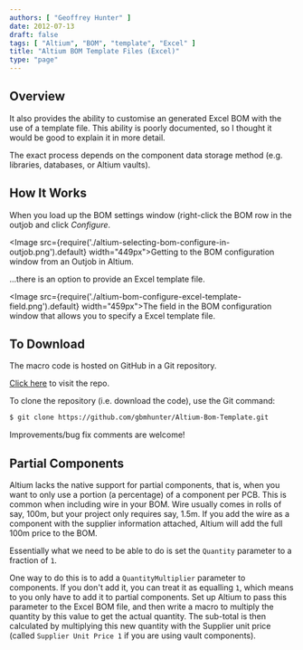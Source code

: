 ```yaml
---
authors: [ "Geoffrey Hunter" ]
date: 2012-07-13
draft: false
tags: [ "Altium", "BOM", "template", "Excel" ]
title: "Altium BOM Template Files (Excel)"
type: "page"
---
```


## Overview

It also provides the ability to customise an generated Excel BOM with the use of a template file. This ability is poorly documented, so I thought it would be good to explain it in more detail.

The exact process depends on the component data storage method (e.g. libraries, databases, or Altium vaults).

## How It Works

When you load up the BOM settings window (right-click the BOM row in the outjob and click _Configure_.

<Image src={require('./altium-selecting-bom-configure-in-outjob.png').default} width="449px">Getting to the BOM configuration window from an Outjob in Altium.</Image>

...there is an option to provide an Excel template file.

<Image src={require('./altium-bom-configure-excel-template-field.png').default} width="459px">The field in the BOM configuration window that allows you to specify a Excel template file.</Image>

## To Download

The macro code is hosted on GitHub in a Git repository.

[Click here](https://github.com/gbmhunter/Altium-Bom-Template) to visit the repo.

To clone the repository (i.e. download the code), use the Git command:

```sh
$ git clone https://github.com/gbmhunter/Altium-Bom-Template.git
```

Improvements/bug fix comments are welcome!

## Partial Components

Altium lacks the native support for partial components, that is, when you want to only use a portion (a percentage) of a component per PCB. This is common when including wire in your BOM. Wire usually comes in rolls of say, 100m, but your project only requires say, 1.5m. If you add the wire as a component with the supplier information attached, Altium will add the full 100m price to the BOM.

Essentially what we need to be able to do is set the `Quantity` parameter to a fraction of `1`.

One way to do this is to add a `QuantityMultiplier` parameter to components. If you don't add it, you can treat it as equalling `1`, which means to you only have to add it to partial components. Set up Altium to pass this parameter to the Excel BOM file, and then write a macro to multiply the quantity by this value to get the actual quantity. The sub-total is then calculated by multiplying this new quantity with the Supplier unit price (called `Supplier Unit Price 1` if you are using vault components).
